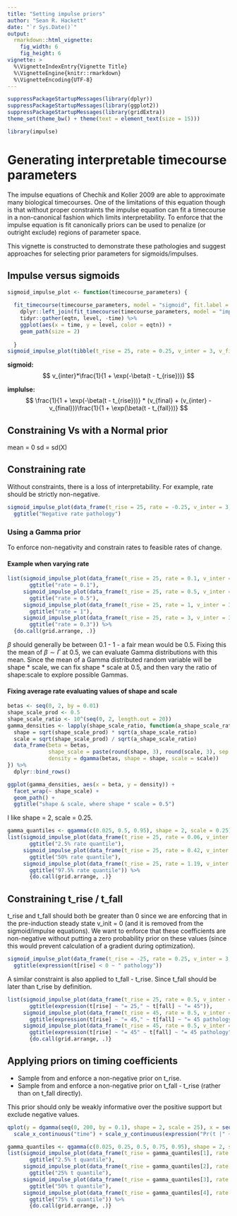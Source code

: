 ```yaml
---
title: "Setting impulse priors"
author: "Sean R. Hackett"
date: "`r Sys.Date()`"
output:
  rmarkdown::html_vignette:
    fig_width: 6
    fig_height: 6
vignette: >
  %\VignetteIndexEntry{Vignette Title}
  %\VignetteEngine{knitr::rmarkdown}
  %\VignetteEncoding{UTF-8}
---
```


```r
suppressPackageStartupMessages(library(dplyr))
suppressPackageStartupMessages(library(ggplot2))
suppressPackageStartupMessages(library(gridExtra))
theme_set(theme_bw() + theme(text = element_text(size = 15)))

library(impulse)
```

# Generating interpretable timecourse parameters

The impulse equations of Chechik and Koller 2009 are able to approximate many biological timecourses. One of the limitations of this equation though is that without proper constraints the impulse equation can fit a timecourse in a non-canonical fashion which limits interpretability. To enforce that the impulse equation is fit canonically priors can be used to penalize (or outright exclude) regions of parameter space.

This vignette is constructed to demonstrate these pathologies and suggest approaches for selecting prior parameters for sigmoids/impulses.

## Impulse versus sigmoids

```r
sigmoid_impulse_plot <- function(timecourse_parameters) {
  
  fit_timecourse(timecourse_parameters, model = "sigmoid", fit.label = "sigmoid") %>%
    dplyr::left_join(fit_timecourse(timecourse_parameters, model = "impulse", fit.label = "impulse"), by = "time") %>%
    tidyr::gather(eqtn, level, -time) %>%
    ggplot(aes(x = time, y = level, color = eqtn)) +
    geom_path(size = 2)
  
  }
sigmoid_impulse_plot(tibble(t_rise = 25, rate = 0.25, v_inter = 3, v_final = -3, t_fall = 45))
```

**sigmoid:**
$$
v_{inter}*\frac{1}{1 + \exp(-\beta(t - t_{rise}))}
$$

**implulse:**
$$
\frac{1}{1 + \exp(-\beta(t - t_{rise}))} * (v_{final} + (v_{inter} - v_{final}))\frac{1}{1 + \exp(\beta(t - t_{fall}))}
$$

## Constraining Vs with a Normal prior

mean = 0
sd = sd(X)

## Constraining rate

Without constraints, there is a loss of interpretability. For example, rate should be strictly non-negative.

```r
sigmoid_impulse_plot(data_frame(t_rise = 25, rate = -0.25, v_inter = 3, v_final = -3, t_fall = 45)) +
  ggtitle("Negative rate pathology")
```

### Using a Gamma prior

To enforce non-negativity and constrain rates to feasible rates of change.

#### Example when varying rate

```r
list(sigmoid_impulse_plot(data_frame(t_rise = 25, rate = 0.1, v_inter = 3, v_final = -3, t_fall = 45)) +
       ggtitle("rate = 0.1"),
     sigmoid_impulse_plot(data_frame(t_rise = 25, rate = 0.5, v_inter = 3, v_final = -3, t_fall = 45)) +
       ggtitle("rate = 0.5"),
     sigmoid_impulse_plot(data_frame(t_rise = 25, rate = 1, v_inter = 3, v_final = -3, t_fall = 45)) +
       ggtitle("rate = 1"),
     sigmoid_impulse_plot(data_frame(t_rise = 25, rate = 3, v_inter = 3, v_final = -3, t_fall = 45)) +
       ggtitle("rate = 0.3")) %>%
  {do.call(grid.arrange, .)}
```

$\beta$ should generally be between 0.1 - 1 - a fair mean would be 0.5. Fixing this the mean of $\beta \sim \Gamma$ at 0.5, we can evaluate Gamma distributions with this mean. Since the mean of a Gamma distributed random variable will be shape * scale, we can fix shape * scale at 0.5, and then vary the ratio of shape:scale to explore possible Gammas.

#### Fixing average rate evaluating values of shape and scale

```r
betas <- seq(0, 2, by = 0.01)
shape_scale_prod <- 0.5
shape_scale_ratio <- 10^(seq(0, 2, length.out = 20))
gamma_densities <- lapply(shape_scale_ratio, function(a_shape_scale_ratio) {
  shape = sqrt(shape_scale_prod) * sqrt(a_shape_scale_ratio)
  scale = sqrt(shape_scale_prod) / sqrt(a_shape_scale_ratio)
  data_frame(beta = betas, 
             shape_scale = paste(round(shape, 3), round(scale, 3), sep = "-"),
             density = dgamma(betas, shape = shape, scale = scale))
}) %>%
  dplyr::bind_rows()

ggplot(gamma_densities, aes(x = beta, y = density)) +
  facet_wrap(~ shape_scale) +
  geom_path() +
  ggtitle("shape & scale, where shape * scale = 0.5")
```

I like shape = 2, scale = 0.25.

```r

gamma_quantiles <- qgamma(c(0.025, 0.5, 0.95), shape = 2, scale = 0.25)
list(sigmoid_impulse_plot(data_frame(t_rise = 25, rate = 0.06, v_inter = 3, v_final = -3, t_fall = 45)) +
       ggtitle("2.5% rate quantile"),
     sigmoid_impulse_plot(data_frame(t_rise = 25, rate = 0.42, v_inter = 3, v_final = -3, t_fall = 45)) +
       ggtitle("50% rate quantile"),
     sigmoid_impulse_plot(data_frame(t_rise = 25, rate = 1.19, v_inter = 3, v_final = -3, t_fall = 45)) +
       ggtitle("97.5% rate quantile")) %>%
       {do.call(grid.arrange, .)}
```

## Constraining t_rise / t_fall

t_rise and t_fall should both be greater than 0 since we are enforcing that in the pre-induction steady state v_init = 0 (and it is removed from the sigmoid/impulse equations). We want to enforce that these coefficients are non-negative without putting a zero probability prior on these values (since this would prevent calculation of a gradient during optimization).

```r
sigmoid_impulse_plot(data_frame(t_rise = -25, rate = 0.25, v_inter = 3, v_final = -3, t_fall = 90)) +
  ggtitle(expression(t[rise] < 0 ~ " pathology"))
```

A similar constraint is also applied to t_fall - t_rise. Since t_fall should be later than t_rise by definition. 

```r
list(sigmoid_impulse_plot(data_frame(t_rise = 25, rate = 0.5, v_inter = 3, v_final = -3, t_fall = 45)) +
       ggtitle(expression(t[rise] ~ "= 25," ~ t[fall] ~ "= 45")),
     sigmoid_impulse_plot(data_frame(t_rise = 45, rate = 0.5, v_inter = 3, v_final = -3, t_fall = 25)) +
       ggtitle(expression(t[rise] ~ "= 45," ~ t[fall] ~ "= 45 pathology")),
     sigmoid_impulse_plot(data_frame(t_rise = 45, rate = 0.5, v_inter = 3, v_final = -3, t_fall = 45)) +
       ggtitle(expression(t[rise] ~ "= 45" ~ t[fall] ~ "= 45 pathology"))) %>%
       {do.call(grid.arrange, .)}
```

## Applying priors on timing coefficients

- Sample from and enforce a non-negative prior on t_rise.
- Sample from and enforce a non-negative prior on t_fall - t_rise (rather than on t_fall directly).

This prior should only be weakly informative over the positive support but exclude negative values.

```r
qplot(y = dgamma(seq(0, 200, by = 0.1), shape = 2, scale = 25), x = seq(0, 200, by = 0.1)) +
  scale_x_continuous("time") + scale_y_continuous(expression("Pr(t |" ~ Gamma ~ ")"))
```

```r
gamma_quantiles <- qgamma(c(0.025, 0.25, 0.5, 0.75, 0.95), shape = 2, scale = 25)
list(sigmoid_impulse_plot(data_frame(t_rise = gamma_quantiles[1], rate = 0.5, v_inter = 3, v_final = -3, t_fall = gamma_quantiles[1]*2)) +
       ggtitle("2.5% t quantile"),
     sigmoid_impulse_plot(data_frame(t_rise = gamma_quantiles[2], rate = 0.5, v_inter = 3, v_final = -3, t_fall = gamma_quantiles[2]*2)) +
       ggtitle("25% t quantile"),
     sigmoid_impulse_plot(data_frame(t_rise = gamma_quantiles[3], rate = 0.5, v_inter = 3, v_final = -3, t_fall = gamma_quantiles[3]*2)) +
       ggtitle("50% t quantile"),
     sigmoid_impulse_plot(data_frame(t_rise = gamma_quantiles[4], rate = 0.5, v_inter = 3, v_final = -3, t_fall = gamma_quantiles[4]*2)) +
       ggtitle("75% t quantile")) %>%
       {do.call(grid.arrange, .)}
```
